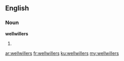 ==English==

===Noun===
'''wellwillers'''

# {{plural of|wellwiller}}

[[ar:wellwillers]]
[[fr:wellwillers]]
[[ku:wellwillers]]
[[my:wellwillers]]